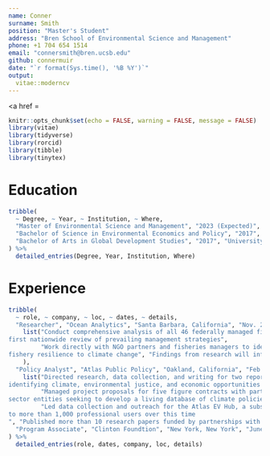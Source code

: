 ```yaml
---
name: Conner
surname: Smith
position: "Master's Student"
address: "Bren School of Environmental Science and Management"
phone: +1 704 654 1514
email: "connersmith@bren.ucsb.edu"
github: connermuir
date: "`r format(Sys.time(), '%B %Y')`"
output: 
  vitae::moderncv
---
```


<a href = 

```r
knitr::opts_chunk$set(echo = FALSE, warning = FALSE, message = FALSE)
library(vitae)
library(tidyverse)
library(rorcid)
library(tibble)
library(tinytex)
```


# Education

```r
tribble(
  ~ Degree, ~ Year, ~ Institution, ~ Where,
  "Master of Environmental Science and Management", "2023 (Expected)", "University of Califonria at Santa Barbara", "Santa Barbara, California",
  "Bachelor of Science in Environmental Economics and Policy", "2017", "University of California at Berkeley", "Berkeley, California",
  "Bachelor of Arts in Global Development Studies", "2017", "University of California at Berkeley", "Berkeley, California"
) %>% 
  detailed_entries(Degree, Year, Institution, Where)
```

# Experience

```r
tribble(
  ~ role, ~ company, ~ loc, ~ dates, ~ details,
  "Researcher", "Ocean Analytics", "Santa Barbara, California", "Nov. 2021 - Present", 
    list("Conduct comprehensive analysis of all 46 federally managed fisheries in the United States to develop the 
first nationwide review of prevailing management strategies",
         "Work directly with NGO partners and fisheries managers to identify key policy developments and assess 
fishery resilience to climate change", "Findings from research will inform a white paper expected to be completed in May 2022"
    ),
  "Policy Analyst", "Atlas Public Policy", "Oakland, California", "Feb. 2019 - June 2020", 
    list("Directed research, data collection, and writing for two reports funded by a large trade association 
identifying climate, environmental justice, and economic opportunities of transportation electrification", 
         "Managed project proposals for five figure contracts with partners including NGO, government, and private 
sector entities seeking to develop a living database of climate policies in the U.S",
         "Led data collection and outreach for the Atlas EV Hub, a subscription-based platform that grew from 500 
to more than 1,000 professional users over this time
", "Published more than 10 research papers funded by partnerships with stakeholders in the clean transportation space"),
  "Program Associate", "Clinton Foundtion", "New York, New York", "June 2017 - October 2018", list("Simulated a country-wide adoption of 100 percent renewable energy in Belize using excel and HOMER software, culminating in several presentations to more than 10 elected officials", "Conducted research under a $5 million grant with partners at the Rocky Mountain Institute to develop long term clean energy roadmaps for island nations", "Helped secure millions of dollars in commitments from Clinton Global Initiative member organizations targeting disaster relief and climate resilience in regions impacted by devastating hurricanes in 2017")
) %>% 
  detailed_entries(role, dates, company, loc, details)
```

